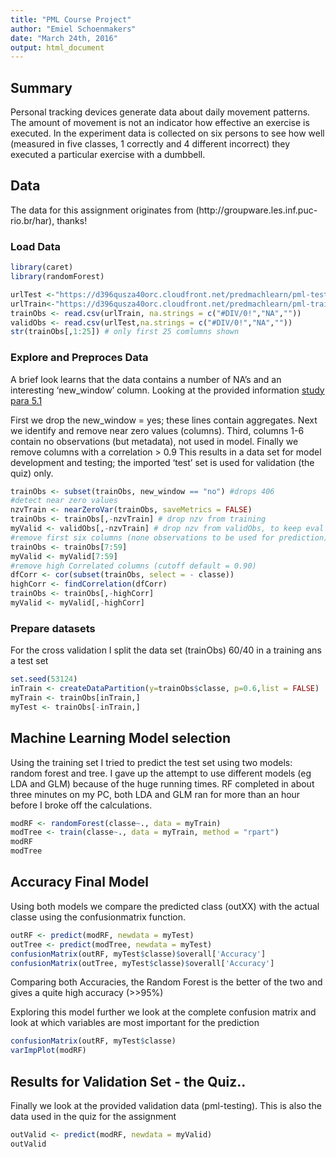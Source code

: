 ```yaml
---
title: "PML Course Project"
author: "Emiel Schoenmakers"
date: "March 24th, 2016"
output: html_document
---
```


## Summary
Personal tracking devices generate data about daily movement patterns. The amount of movement is not an indicator how effective an exercise is executed. In the experiment data is collected on six persons to see how well (measured in five classes, 1 correctly and 4 different incorrect) they executed a particular exercise with a dumbbell. 

## Data 
The data for this assignment originates from (http://groupware.les.inf.puc-rio.br/har), thanks!

### Load Data
```r
library(caret)
library(randomForest)
```

```r
urlTest <-"https://d396qusza40orc.cloudfront.net/predmachlearn/pml-testing.csv"
urlTrain<-"https://d396qusza40orc.cloudfront.net/predmachlearn/pml-training.csv"
trainObs <- read.csv(urlTrain, na.strings = c("#DIV/0!","NA",""))
validObs <- read.csv(urlTest,na.strings = c("#DIV/0!","NA",""))
str(trainObs[,1:25]) # only first 25 comlumns shown
```

### Explore and Preproces Data
A brief look learns that the data contains a number of NA's and an interesting 'new_window' column. Looking at the provided information [study para 5.1](http://groupware.les.inf.puc-rio.br/public/papers/2013.Velloso.QAR-WLE.pdf)

First we drop the new_window = yes; these lines contain aggregates. Next we identify and remove near zero values (columns). Third, columns 1-6 contain no observations (but metadata), not used in model. Finally we remove columns with a correlation > 0.9
This results in a data set for model development and testing; the imported 'test' set is used for validation (the quiz) only.
```r
trainObs <- subset(trainObs, new_window == "no") #drops 406
#detect near zero values
nzvTrain <- nearZeroVar(trainObs, saveMetrics = FALSE)
trainObs <- trainObs[,-nzvTrain] # drop nzv from training
myValid <- validObs[,-nzvTrain] # drop nzv from validObs, to keep eval and training similar
#remove first six columns (none observations to be used for prediction)
trainObs <- trainObs[7:59]
myValid <- myValid[7:59]
#remove high Correlated columns (cutoff default = 0.90)
dfCorr <- cor(subset(trainObs, select = - classe))
highCorr <- findCorrelation(dfCorr)
trainObs <- trainObs[,-highCorr]
myValid <- myValid[,-highCorr]
```

### Prepare datasets
For the cross validation I split the data set (trainObs) 60/40 in a training ans a test set

```r
set.seed(53124)
inTrain <- createDataPartition(y=trainObs$classe, p=0.6,list = FALSE)
myTrain <- trainObs[inTrain,]
myTest <- trainObs[-inTrain,]
```

## Machine Learning Model selection
Using the training set I tried to predict the test set using two models: random forest and tree. I gave up the attempt to use different models (eg LDA and GLM) because of the huge running times. RF completed in about three minutes on my PC, both LDA and GLM ran for more than an hour before I broke off the calculations.

```r
modRF <- randomForest(classe~., data = myTrain)
modTree <- train(classe~., data = myTrain, method = "rpart")
modRF
modTree
```
## Accuracy Final Model
Using both models we compare the predicted class (outXX) with the actual classe using the confusionmatrix function. 
```r
outRF <- predict(modRF, newdata = myTest)
outTree <- predict(modTree, newdata = myTest)
confusionMatrix(outRF, myTest$classe)$overall['Accuracy']
confusionMatrix(outTree, myTest$classe)$overall['Accuracy']
```
Comparing both Accuracies, the Random Forest is the better of the two and gives a quite high accuracy (>>95%)

Exploring this model further we look at the complete confusion matrix and look at which variables are most important for the prediction

```r
confusionMatrix(outRF, myTest$classe)
varImpPlot(modRF)
```


## Results for Validation Set - the Quiz..
Finally we look at the provided validation data (pml-testing).
This is also the data used in the quiz for the assignment

```r
outValid <- predict(modRF, newdata = myValid)
outValid
```





